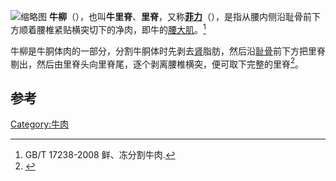 {{expand language|en}}
[[File:Tenderloin.jpg|缩略图]]
'''牛柳'''（{{lang-en|beef tenderloin}}），也叫'''牛里脊'''、'''里脊'''，又称'''[[菲力|菲力]]'''（{{lang-en|fillet}}），是指从腰内侧沿耻骨前下方顺着腰椎紧贴横突切下的净肉，即牛的[[腰大肌|腰大肌]]。<ref>GB/T 17238-2008 鲜、冻分割牛肉. </ref>

牛柳是牛胴体肉的一部分，分割牛胴体时先剥去[[肾|肾]]脂肪，然后沿[[耻骨|耻骨]]前下方把里脊剔出，然后由里脊头向里脊尾，逐个剥离腰椎横突，便可取下完整的里脊<ref>{{cite journal |author1=周光宏等 |title=牛肉等级评定方法和标准 |journal=肉类工业 |date=2001 |issue=6 |pages=41-48}}</ref>。

== 参考 ==
{{reflist}}

[[Category:牛肉|Category:牛肉]]